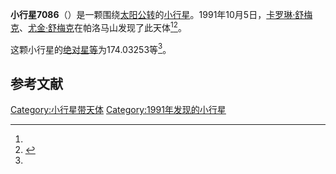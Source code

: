 {{Infobox planet
| bgcolour = #FFFFC0
| name = 7086 Bopp
| symbol = 
| image = 
| caption = 
| discovery = yes
| discovery_ref = 
| discoverer = [[卡罗琳·舒梅克|卡罗琳·舒梅克]]、[[尤金·舒梅克|尤金·舒梅克]]
| discovery_site = [[帕洛马山|帕洛马山]] 
| discovered = 1991年10月5日
| designations = yes
| mp_name = 
| named_after = 
| alt_names = 1991 TA1/ 1954 QV
| mp_category = [[主带内小行星|主带内小行星]]
| orbit_ref = <ref name="a">[http://ssd.jpl.nasa.gov/sbdb.cgi?sstr=7086 7086 Bopp] {{Wayback|url=http://ssd.jpl.nasa.gov/sbdb.cgi?sstr=7086 |date=20210826014357 }}，小行星數據庫瀏覽器（JPL Small-Body Database Browser）－[[美国国家航空航天局|美国国家航空航天局]]喷气推进实验室</ref>
| epoch = 2456400.5 (2013年4月18日更新)
| aphelion = {{convert|2.0760033|AU|km|3|abbr=on|lk=out}}
| perihelion = {{convert|1.7426227|AU|km|3|abbr=on}}
| semimajor = {{convert|1.9093130|AU|km|3|abbr=on}}
| eccentricity = 0.0873038
| period = 963.6384418 [[日|日]]<br />2.64[[儒略年|儒略年]]
| avg_speed = 
| inclination = 25.61682
| asc_node = 204.76596
| mean_anomaly = 
| arg_peri = 174.03253
| satellites = 
| physical_characteristics = yes
| dimensions = 
| mass = 
| density = 
| surface_grav = 
| escape_velocity = 
| sidereal_day = 
| axial_tilt = 
| pole_ecliptic_lat = 
| pole_ecliptic_lon = 
| albedo = 
| temperatures= 
| temp_name1 = 
| mean_temp_1 = 
| max_temp_1 = 
| temp_name2 = 
| max_temp_2 = 
| spectral_type = 
| abs_magnitude = 174.03253
}}

'''小行星7086'''（{{lang-en|7086 Bopp}}）是一颗围绕[[太阳|太阳]][[公转|公转]]的[[小行星|小行星]]。1991年10月5日，[[卡罗琳·舒梅克|卡罗琳·舒梅克]]、[[尤金·舒梅克|尤金·舒梅克]]在帕洛马山发现了此天体<ref name="a" /><ref>{{cite news|title=小行星列表|url=http://cfa-www.harvard.edu/iau/lists/NumberedMPs.txt|accessdate=2013-07-08|newspaper=哈佛大学|archive-date=2008-05-17|archive-url=https://web.archive.org/web/20080517010638/http://cfa-www.harvard.edu/iau/lists/NumberedMPs.txt|dead-url=no}}</ref>。

这颗小行星的[[绝对星等|绝对星等]]为174.03253等<ref name="a" />。

==参考文献==
{{reflist}}
{{Minor Planet Number|[[小行星7085|小行星7085]]|[[小行星7087|小行星7087]]}}

{{小天体}}

[[Category:小行星带天体|Category:小行星带天体]]
[[Category:1991年发现的小行星|Category:1991年发现的小行星]]

{{asteroid-stub}}